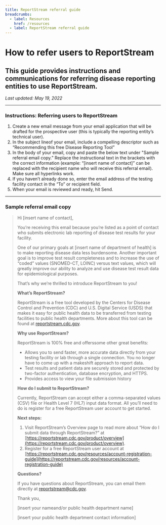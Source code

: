 ```yaml
---
title: ReportStream referral guide
breadcrumbs:
  - label: Resources
    href: /resources
  - label: ReportStream referral guide
---
```

# How to refer users to ReportStream

## This guide provides instructions and communications for referring disease reporting entities to use ReportStream.

_Last updated: May 19, 2022_

---

### Instructions: Referring users to ReportStream

1. Create a new email message from your email application that will be drafted for the prospective user (this is typically the reporting entity’s technical user).
2. In the subject lineof your email, include a compelling descriptor such as “Recommending this free Disease Reporting Tool”
3. In the body of your email, copy and paste the below text under "Sample referral email copy.”
   Replace the instructional text in the brackets with the correct information (example: “[insert name of contact]” can be replaced with the recipient name who will receive this referral email). Make sure all hyperlinks work.
4. If you haven’t already done so, enter the email address of the testing facility contact in the “To” or recipient field.
5. When your email is reviewed and ready, hit Send.

---

### Sample referral email copy

> Hi [insert name of contact],
>
> You’re receiving this email because you’re listed as a point of contact who submits electronic lab reporting of disease test results for your facility.
>
> One of our primary goals at [insert name of department of health] is to make reporting disease data less burdensome. Another important goal is to improve test result completeness and to increase the use of “coded” values (SNOMED-CT, LOINC) versus text values, which will greatly improve our ability to analyze and use disease test result data for epidemiological purposes.
>
> That’s why we’re thrilled to introduce ReportStream to you!
>
> **What’s ReportStream?**
>
> ReportStream is a free tool developed by the Centers for Disease Control and Prevention (CDC) and U.S. Digital Service (USDS) that makes it easy for public health data to be transferred from testing facilities to public health departments. More about this tool can be found at [reportstream.cdc.gov](https://reportstream.cdc.gov).
>
> **Why use ReportStream?**
>
> ReportStream is 100% free and offerssome other great benefits:
>
> -   Allows you to send faster, more accurate data directly from your testing facility or lab through a single connection. You no longer have to come up with a makeshift approach to report data.
> -   Test results and patient data are securely stored and protected by two-factor authentication, database encryption, and HTTPS.
> -   Provides access to view your file submission history
>
> **How do I submit to ReportStream?**
>
> Currently, ReportStream can accept either a comma-separated values (CSV) file or Health Level 7 (HL7) input data format. All you’ll need to do is register for a free ReportStream user account to get started.
>
> **Next steps:**
>
> 1.  Visit ReportStream’s Overview page to read more about “How do I submit data through ReportStream?” at [https://reportstream.cdc.gov/product/overview](https://reportstream.cdc.gov/product/overview).
> 2.  Register for a free ReportStream user account at [https://reportstream.cdc.gov/resources/account-registration-guide](https://reportstream.cdc.gov/resources/account-registration-guide)
>
> **Questions?**
>
> If you have questions about ReportStream, you can email them directly at reportstream@cdc.gov.
>
> Thank you,
>
> [insert your nameand/or public health department name]
>
> [insert your public health department contact information]
